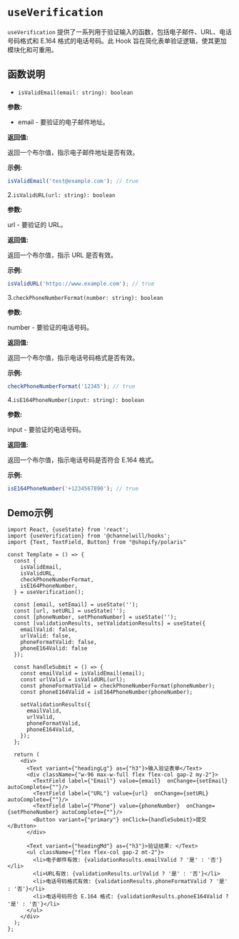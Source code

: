 <Meta title="Hooks/useVerification" />

# `useVerification`

`useVerification` 提供了一系列用于验证输入的函数，包括电子邮件、URL、电话号码格式和 E.164 格式的电话号码。此 Hook 旨在简化表单验证逻辑，使其更加模块化和可重用。

## 函数说明
- `isValidEmail(email: string): boolean`

__参数:__

- email - 要验证的电子邮件地址。

__返回值:__

返回一个布尔值，指示电子邮件地址是否有效。

__示例:__
```javascript
isValidEmail('test@example.com'); // true
```

2.`isValidURL(url: string): boolean`

__参数:__

url - 要验证的 URL。

__返回值:__

返回一个布尔值，指示 URL 是否有效。

__示例:__

```javascript
isValidURL('https://www.example.com'); // true
```

3.`checkPhoneNumberFormat(number: string): boolean`

__参数:__

number - 要验证的电话号码。

__返回值:__

返回一个布尔值，指示电话号码格式是否有效。

__示例:__

```javascript
checkPhoneNumberFormat('12345'); // true
```
4.`isE164PhoneNumber(input: string): boolean`

__参数:__

input - 要验证的电话号码。

__返回值:__

返回一个布尔值，指示电话号码是否符合 E.164 格式。

__示例:__

```javascript
isE164PhoneNumber('+1234567890'); // true
```

## Demo示例
```tsx
import React, {useState} from 'react';
import {useVerification} from '@channelwill/hooks';
import {Text, TextField, Button} from "@shopify/polaris"

const Template = () => {
  const {
    isValidEmail,
    isValidURL,
    checkPhoneNumberFormat,
    isE164PhoneNumber,
  } = useVerification();

  const [email, setEmail] = useState('');
  const [url, setURL] = useState('');
  const [phoneNumber, setPhoneNumber] = useState('');
  const [validationResults, setValidationResults] = useState({
    emailValid: false,
    urlValid: false,
    phoneFormatValid: false,
    phoneE164Valid: false
  });

  const handleSubmit = () => {
    const emailValid = isValidEmail(email);
    const urlValid = isValidURL(url);
    const phoneFormatValid = checkPhoneNumberFormat(phoneNumber);
    const phoneE164Valid = isE164PhoneNumber(phoneNumber);

    setValidationResults({
      emailValid,
      urlValid,
      phoneFormatValid,
      phoneE164Valid,
    });
  };

  return (
    <div>
      <Text variant={"headingLg"} as={"h3"}>输入验证表单</Text>
      <div className={"w-96 max-w-full flex flex-col gap-2 my-2"}>
        <TextField label={"Email"} value={email}  onChange={setEmail} autoComplete={""}/>
        <TextField label={"URL"} value={url}  onChange={setURL} autoComplete={""}/>
        <TextField label={"Phone"} value={phoneNumber}  onChange={setPhoneNumber} autoComplete={""}/>
        <Button variant={"primary"} onClick={handleSubmit}>提交</Button>
      </div>

      <Text variant={"headingMd"} as={"h3"}>验证结果: </Text>
      <ul className={"flex flex-col gap-2 mt-2"}>
        <li>电子邮件有效: {validationResults.emailValid ? '是' : '否'}</li>
        <li>URL有效: {validationResults.urlValid ? '是' : '否'}</li>
        <li>电话号码格式有效: {validationResults.phoneFormatValid ? '是' : '否'}</li>
        <li>电话号码符合 E.164 格式: {validationResults.phoneE164Valid ? '是' : '否'}</li>
      </ul>
    </div>
  );
};
```
